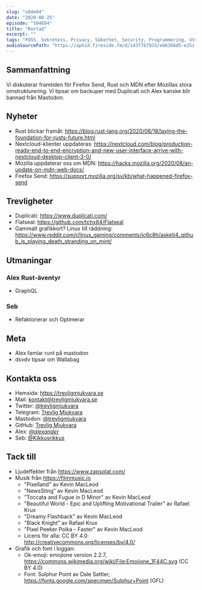 ```yaml
---
slug: "s04e04"
date: "2020-08-25"
episode: "S04E04"
title: "Rostad"
excerpt: "" 
tags: "FOSS, Sekretess, Privacy, Säkerhet, Security, Programmering, Utveckling, RaspberryPi, Mjukvara, PinePhone, Technology, Linux, Open Source, git, vim, Mastodon, Rust, Nextcloud, Mozilla, MDN, Firefox, Firefox Send, Duplicati, Flatseal, Flatpak, Snap" 
audioSourcePath: "https://aphid.fireside.fm/d/1437767933/e86366d5-e25c-4aab-9a13-33b7144ac160/bb4c6e37-af6f-4581-8fff-09aee939bfcb.mp3"
---
```


## Sammanfattning
Vi diskuterar framtiden för Firefox Send, Rust och MDN efter Mozillas stora omstrukturering. Vi tipsar om backuper med Duplicati och Alex kanske blir bannad från Mastodon.

## Nyheter
- Rust blickar framåt: https://blog.rust-lang.org/2020/08/18/laying-the-foundation-for-rusts-future.html
- Nextcloud-klienter uppdateras: https://nextcloud.com/blog/production-ready-end-to-end-encryption-and-new-user-interface-arrive-with-nextcloud-desktop-client-3-0/
- Mozilla uppdaterar oss om MDN: https://hacks.mozilla.org/2020/08/an-update-on-mdn-web-docs/
- Firefox Send: https://support.mozilla.org/sv/kb/what-happened-firefox-send

## Trevligheter
- Duplicati: https://www.duplicati.com/ 
- Flatseal: https://github.com/tchx84/Flatseal
- Gammalt grafikkort? Linux till räddning: https://www.reddit.com/r/linux_gaming/comments/ic6c8h/asketi4_github_is_playing_death_stranding_on_mint/

## Utmaningar
### Alex Rust-äventyr
- GraphQL 

### Seb
- Refaktorierar och Optimerar 

## Meta
- Alex famlar runt på mastodon
- dsvdv tipsar om Wallabag

## Kontakta oss
- Hemsida: https://trevligmjukvara.se
- Mail: kontakt@trevligmjukvara.se
- Twitter: [@trevligmjukvara](https://twitter.com/trevligmjukvara)
- Telegram: [Trevlig Mjukvara](https://t.me/trevligmjukvara)
- Mastodon: [@trevligmjukvara](https://mastodon.linuxkompis.se/@trevligmjukvara)
- GitHub: [Trevlig Mjukvara](https://github.com/trevligmjukvara)
- Alex: [@_alexander_](https://mastodon.online/@_alexander)
- Seb: [@Kikkusrikkus](https://twitter.com/Kikkusrikkus)

## Tack till
- Ljudeffekter från https://www.zapsplat.com/
- Musik från https://filmmusic.io
  - "Pixelland" av Kevin MacLeod
  - "NewsSting" av Kevin MacLeod
  - "Toccata and Fugue in D Minor" av Kevin MacLeod
  - "Beautiful World - Epic and Uplifting Motivational Trailer" av Rafael Krux
  - "Dreamy Flashback" av Kevin MacLeod
  - "Black Knight" av Rafael Krux
  - "Pixel Peeker Polka - Faster" av Kevin MacLeod
  - Licens för alla: CC BY 4.0: http://creativecommons.org/licenses/by/4.0/
- Grafik och font i loggan:
  - Ok-emoji: emojione version 2.2.7, https://commons.wikimedia.org/wiki/File:Emojione_1F44C.svg (CC BY 4.0)
  - Font: Sulphur Point av Dale Sattler, https://fonts.google.com/specimen/Sulphur+Point (OFL)
